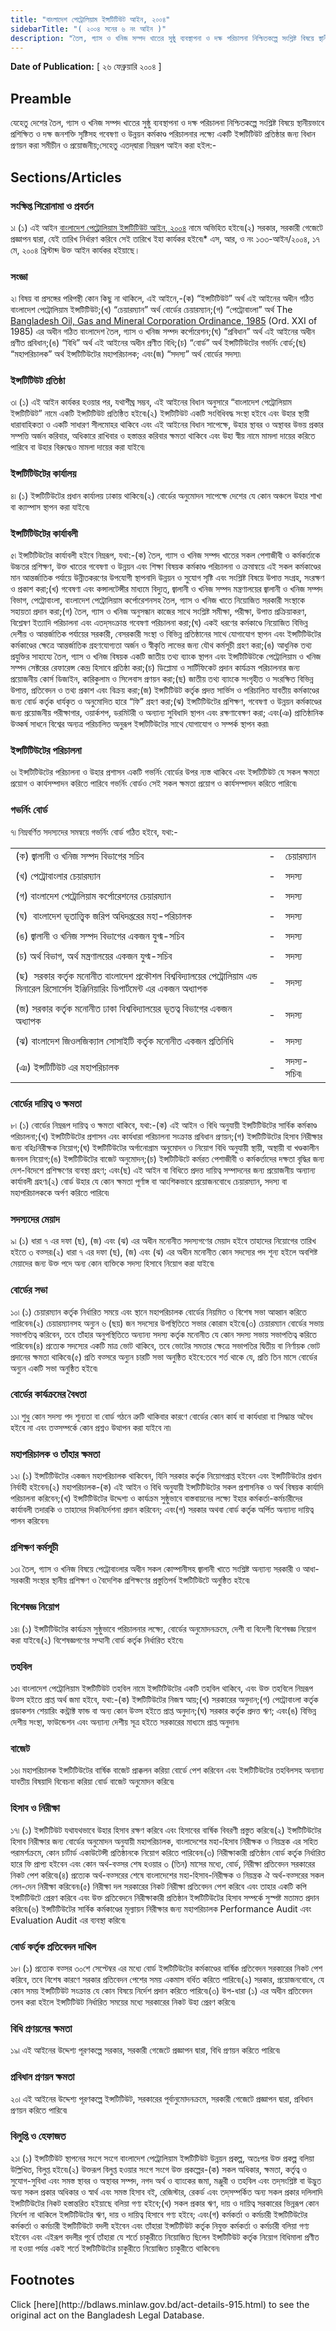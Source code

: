 ```yaml
---
title: "বাংলাদেশ পেট্রোলিয়াম ইন্সটিটিউট আইন, ২০০৪"
sidebarTitle: "( ২০০৪ সনের ৬ নং আইন )"
description: "তৈল, গ্যাস ও খনিজ সম্পদ খাতের সুষ্ঠু ব্যবস্থাপনা ও দক্ষ পরিচালনা নিশ্চিতকল্পে সংশ্লিষ্ট বিষয়ে স্থানীয়ভাবে প্রশিক্ষিত ও দক্ষ জনশক্তি সৃষ্টিসহ গবেষণা ও উন্নয়ন কর্মকাণ্ড পরিচালনার লক্ষ্যে একটি ইন্সটিটিউট প্রতিষ্ঠার জন্য বিধানকল্পে প্রণীত আইন৷"
---
```


**Date of Publication:** [ ২৬ ফেব্রুয়ারি ২০০৪ ]

## Preamble

যেহেতু দেশের তৈল, গ্যাস ও খনিজ সম্পদ খাতের সুষ্ঠু ব্যবস্থাপনা ও দক্ষ পরিচালনা নিশ্চিতকল্পে সংশ্লিষ্ট বিষয়ে স্থানীয়ভাবে প্রশিক্ষিত ও দক্ষ জনশক্তি সৃষ্টিসহ গবেষণা ও উন্নয়ন কর্মকাণ্ড পরিচালনার লক্ষ্যে একটি ইন্সটিটিউট প্রতিষ্ঠার জন্য বিধান প্রণয়ন করা সমীচীন ও প্রয়োজনীয়;সেহেতু এতদ্‌দ্বারা নিম্নরূপ আইন করা হইল:-

## Sections/Articles

### সংক্ষিপ্ত শিরোনামা ও প্রবর্তন

১৷ (১) এই আইন [বাংলাদেশ পেট্রোলিয়াম ইন্সটিটিউট আইন, ২০০৪](/act-915.html "বাংলাদেশ পেট্রোলিয়াম ইন্সটিটিউট আইন, ২০০৪") নামে অভিহিত হইবে৷(২) সরকার, সরকারী গেজেটে প্রজ্ঞাপন দ্বারা, যেই তারিখ নির্ধারণ করিবে সেই তারিখে ইহা কার্যকর হইবে৷\* এস, আর, ও নং ১৩৩-আইন/২০০৪, ১৭ মে, ২০০৪ খ্রিস্টাব্দ উক্ত আইন কার্যকর হইয়াছে।

### সংজ্ঞা

২৷ বিষয় বা প্রসঙ্গের পরিপন্থী কোন কিছু না থাকিলে, এই আইনে,-(ক) “ইন্সটিটিউট” অর্থ এই আইনের অধীন গঠিত বাংলাদেশ পেট্রোলিয়াম ইন্সটিটিউট;(খ) “চেয়ারম্যান” অর্থ বোর্ডের চেয়ারম্যান;(গ) “পেট্রোবাংলা” অর্থ The [Bangladesh Oil, Gas and Mineral Corporation Ordinance, 1985](/act-683.html "Bangladesh Oil, Gas and Mineral Corporation Ordinance, 1985") (Ord. XXI of 1985) এর অধীন গঠিত বাংলাদেশ তৈল, গ্যাস ও খনিজ সম্পদ কর্পোরেশন;(ঘ) “প্রবিধান” অর্থ এই আইনের অধীন প্রণীত প্রবিধান;(ঙ) “বিধি” অর্থ এই আইনের অধীন প্রণীত বিধি;(চ) “বোর্ড” অর্থ ইন্সটিটিউটের গভর্নিং বোর্ড;(ছ) “মহাপরিচালক” অর্থ ইন্সটিটিউটের মহাপরিচালক; এবং(জ) “সদস্য” অর্থ বোর্ডের সদস্য৷

### ইন্সটিটিউট প্রতিষ্ঠা

৩৷ (১) এই আইন কার্যকর হওয়ার পর, যথাশীঘ্র সম্ভব, এই আইনের বিধান অনুসারে “বাংলাদেশ পেট্রোলিয়াম ইন্সটিটিউট” নামে একটি ইন্সটিটিউট প্রতিষ্ঠিত হইবে৷(২) ইন্সটিটিউট একটি সংবিধিবদ্ধ সংস্থা হইবে এবং উহার স্থায়ী ধারাবাহিকতা ও একটি সাধারণ সীলমোহর থাকিবে এবং এই আইনের বিধান সাপেক্ষে, উহার স্থাবর ও অস্থাবর উভয় প্রকার সম্পত্তি অর্জন করিবার, অধিকারে রাখিবার ও হস্তান্তর করিবার ক্ষমতা থাকিবে এবং উহা স্বীয় নামে মামলা দায়ের করিতে পারিবে বা উহার বিরুদ্ধেও মামলা দায়ের করা যাইবে৷

### ইন্সটিটিউটের কার্যালয়

৪৷ (১) ইন্সটিটিউটের প্রধান কার্যালয় ঢাকায় থাকিবে৷(২) বোর্ডের অনুমোদন সাপেক্ষে দেশের যে কোন অঞ্চলে উহার শাখা বা ক্যাম্পাস স্থাপন করা যাইবে৷

### ইন্সটিটিউটের কার্যাবলী

৫৷ ইন্সটিটিউটের কার্যাবলী হইবে নিম্নরূপ, যথা:-(ক) তৈল, গ্যাস ও খনিজ সম্পদ খাতের সকল পেশাজীবী ও কর্মকর্তাকে উচ্চতর প্রশিক্ষণ, উক্ত খাতের গবেষণা ও উন্নয়ন এবং শিক্ষা বিষয়ক কর্মকাণ্ড পরিচালনা ও ক্রমান্বয়ে এই সকল কর্মকাণ্ডের মান আন্তর্জাতিক পর্যায়ে উন্নীতকরণের উপযোগী স্থাপনাদি উন্নয়ন ও সুযোগ সৃষ্টি এবং সংশ্লিষ্ট বিষয়ে উপাত্ত সংগ্রহ, সংরক্ষণ ও প্রকাশ করা;(খ) গবেষণা এবং কন্সালটেন্সীর মাধ্যমে বিদ্যুত্, জ্বালানী ও খনিজ সম্পদ মন্ত্রণালয়ের জ্বালানী ও খনিজ সম্পদ বিভাগ, পেট্রোবাংলা, বাংলাদেশ পেট্রোলিয়াম কর্পোরেশনসহ তৈল, গ্যাস ও খনিজ খাতে নিয়োজিত সরকারী সংস্থাকে সহায়তা প্রদান করা;(গ) তৈল, গ্যাস ও খনিজ অনুসন্ধান কাজের সাথে সংশ্লিষ্ট সমীক্ষা, পরীক্ষা, উপাত্ত প্রক্রিয়াকরণ, বিশ্লেষণ ইত্যাদি পরিচালনা এবং এতদ্‌সংক্রান্ত গবেষণা পরিচালনা করা;(ঘ) একই ধরণের কর্মকাণ্ডে নিয়োজিত বিভিন্ন দেশীয় ও আন্তর্জাতিক পর্যায়ের সরকারী, বেসরকারী সংস্থা ও বিভিন্ন প্রতিষ্ঠানের সাথে যোগাযোগ স্থাপন এবং ইন্সটিটিউটের কর্মকাণ্ডের ক্ষেত্রে আন্তর্জাতিক গ্রহণযোগ্যতা অর্জন ও স্বীকৃতি লাভের জন্য যৌথ কর্মসূচী গ্রহণ করা;(ঙ) আধুনিক তথ্য প্রযুক্তির সাহায্যে তৈল, গ্যাস ও খনিজ বিষয়ক একটি জাতীয় তথ্য ব্যাংক স্থাপন এবং ইন্সটিটিউটকে পেট্রোলিয়াম ও খনিজ সম্পদ সেক্টরের রেফারেন্স কেন্দ্র হিসাবে প্রতিষ্ঠা করা;(চ) ডিপ্লোমা ও সার্টিফিকেট প্রদান কার্যক্রম পরিচালনার জন্য প্রয়োজনীয় কোর্স ডিজাইন, কারিকুলাম ও সিলেবাস প্রণয়ন করা;(ছ) জাতীয় তথ্য ব্যাংকে সংগৃহীত ও সংরক্ষিত বিভিন্ন উপাত্ত, প্রতিবেদন ও তথ্য প্রকাশ এবং বিক্রয় করা;(জ) ইন্সটিটিউট কর্তৃক প্রদত্ত সার্ভিস ও পরিচালিত যাবতীয় কর্মকাণ্ডের জন্য বোর্ড কর্তৃক ধার্যকৃত ও অনুমোদিত হারে “ফি” গ্রহণ করা;(ঝ) ইন্সটিটিউটের প্রশিক্ষণ, গবেষণা ও উন্নয়ন কর্মকাণ্ডের জন্য প্রয়োজনীয় পরীক্ষাগার, ওয়ার্কশপ, ডরমিটরী ও অন্যান্য সুবিধাদি স্থাপন এবং রক্ষণাবেক্ষণ করা; এবং(ঞ) প্রাতিষ্ঠানিক উত্কর্ষ সাধনে বিশ্বের অন্যত্র পরিচালিত অনুরূপ ইন্সটিটিউটের সাথে যোগাযোগ ও সম্পর্ক স্থাপন করা৷

### ইন্সটিটিউটের পরিচালনা

৬৷ ইন্সটিটিউটের পরিচালনা ও উহার প্রশাসন একটি গভর্নিং বোর্ডের উপর ন্যস্ত থাকিবে এবং ইন্সটিটিউট যে সকল ক্ষমতা প্রয়োগ ও কার্যসম্পাদন করিতে পারিবে গভর্নিং বোর্ডও সেই সকল ক্ষমতা প্রয়োগ ও কার্যসম্পাদন করিতে পারিবে৷

### গভর্নিং বোর্ড

৭৷ নিম্নবর্ণিত সদস্যদের সমন্বয়ে গভর্নিং বোর্ড গঠিত হইবে, যথা:-

|                                                                                                                                        |     |             |
| -------------------------------------------------------------------------------------------------------------------------------------- | --- | ----------- |
| (ক) জ্বালানী ও খনিজ সম্পদ বিভাগের সচিব                                                                                                 | -   | চেয়ারম্যান  |
|                                                                                                                                        |     |             |
| (খ) পেট্রোবাংলার চেয়ারম্যান                                                                                                            | -   | সদস্য       |
|                                                                                                                                        |     |             |
| (গ) বাংলাদেশ পেট্রোলিয়াম কর্পোরেশনের চেয়ারম্যান                                                                                        | -   | সদস্য       |
|                                                                                                                                        |     |             |
| (ঘ)  বাংলাদেশ ভূতাত্ত্বিক জরিপ অধিদপ্তরের মহা-পরিচালক                                                                                  | -   | সদস্য       |
|                                                                                                                                        |     |             |
| (ঙ) জ্বালানী ও খনিজ সম্পদ বিভাগের একজন যুগ্ম-সচিব                                                                                      | -   | সদস্য       |
|                                                                                                                                        |     |             |
| (চ) অর্থ বিভাগ, অর্থ মন্ত্রণালয়ের একজন যুগ্ম-সচিব                                                                                      | -   | সদস্য       |
|                                                                                                                                        |     |             |
| (ছ)  সরকার কর্তৃক মনোনীত বাংলাদেশ প্রকৌশল বিশ্ববিদ্যালয়ের পেট্রোলিয়াম এন্ড মিনারেল রিসোর্সেস ইঞ্জিনিয়ারিং ডিপার্টমেন্ট এর একজন অধ্যাপক | -   | সদস্য       |
|                                                                                                                                        |     |             |
| (জ) সরকার কর্তৃক মনোনীত ঢাকা বিশ্ববিদ্যালয়ের ভূতত্ব বিভাগের একজন অধ্যাপক                                                               | -   | সদস্য       |
|                                                                                                                                        |     |             |
| (ঝ) বাংলাদেশ জিওলজিক্যাল সোসাইটি কর্তৃক মনোনীত একজন প্রতিনিধি                                                                          | -   | সদস্য       |
|                                                                                                                                        |     |             |
| (ঞ) ইন্সটিটিউট এর মহাপরিচালক                                                                                                           | -   | সদস্য-সচিব৷ |

### বোর্ডের দায়িত্ব ও ক্ষমতা

৮৷ (১) বোর্ডের নিম্নরূপ দায়িত্ব ও ক্ষমতা থাকিবে, যথা:-(ক) এই আইন ও বিধি অনুযায়ী ইন্সটিটিউটের সার্বিক কর্মকাণ্ড পরিচালনা;(খ) ইন্সটিটিউটের প্রশাসন এবং কার্যধারা পরিচালনা সংক্রান্ত প্রবিধান প্রণয়ন;(গ) ইন্সটিটিউটের হিসাব নিরীক্ষার জন্য বহিঃনিরীক্ষক নিয়োগ;(ঘ) ইন্সটিটিউটের অর্গানোগ্রাম অনুমোদন ও নিয়োগ বিধি অনুযায়ী স্থায়ী, অস্থায়ী বা খণ্ডকালীন জনবল নিয়োগ;(ঙ) ইন্সটিটিউটের বাজেট অনুমোদন;(চ) ইন্সটিটিউটে কর্মরত পেশাজীবী ও কর্মকর্তাদের দক্ষতা বৃদ্ধির জন্য দেশ-বিদেশে প্রশিক্ষণের ব্যবস্থা গ্রহণ; এবং(ছ) এই আইন বা বিধিতে প্রদত্ত দায়িত্ব সম্পাদনের জন্য প্রয়োজনীয় অন্যান্য কার্যাবলী গ্রহণ৷(২) বোর্ড উহার যে কোন ক্ষমতা পূর্ণাঙ্গ বা আংশিকভাবে প্রয়োজনবোধে চেয়ারম্যান, সদস্য বা মহাপরিচালককে অর্পণ করিতে পারিবে৷

### সদস্যদের মেয়াদ

৯৷ (১) ধারা ৭ এর দফা (ছ), (জ) এবং (ঝ) এর অধীন মনোনীত সদস্যগণের মেয়াদ হইবে তাহাদের নিয়োগের তারিখ হইতে ৩ বত্সর৷(২) ধারা ৭ এর দফা (ছ), (জ) এবং (ঝ) এর অধীন মনোনীত কোন সদস্যের পদ শূন্য হইলে অবশিষ্ট মেয়াদের জন্য উক্ত পদে অন্য কোন ব্যক্তিকে সদস্য হিসাবে নিয়োগ করা যাইবে৷

### বোর্ডের সভা

১০৷ (১) চেয়ারম্যান কর্তৃক নির্ধারিত সময়ে এবং স্থানে মহাপরিচালক বোর্ডের নিয়মিত ও বিশেষ সভা আহ্বান করিতে পারিবেন৷(২) চেয়ারম্যানসহ অন্যুন ৬ (ছয়) জন সদস্যের উপস্থিতিতে সভার কোরাম হইবে৷(৩) চেয়ারম্যান বোর্ডের সভায় সভাপতিত্ব করিবেন, তবে তাঁহার অনুপস্থিতিতে অন্যান্য সদস্য কর্তৃক মনোনীত যে কোন সদস্য সভায় সভাপতিত্ব করিতে পারিবেন৷(৪) প্রত্যেক সদস্যের একটি মাত্র ভোট থাকিবে, তবে ভোটের সমতার ক্ষেত্রে সভাপতির দ্বিতীয় বা নির্ণায়ক ভোট প্রদানের ক্ষমতা থাকিবে৷(৫) প্রতি বত্সরে অন্যুন চারটি সভা অনুষ্ঠিত হইবে:তবে শর্ত থাকে যে, প্রতি তিন মাসে বোর্ডের অন্যুন একটি সভা অনুষ্ঠিত হইবে৷

### বোর্ডের কার্যক্রমের বৈধতা

১১৷ শুধু কোন সদস্য পদ শূন্যতা বা বোর্ড গঠনে ত্রুটি থাকিবার কারণে বোর্ডের কোন কার্য বা কার্যধারা বা সিদ্ধান্ত অবৈধ হইবে না এবং তত্সম্পর্কে কোন প্রশ্নও উত্থাপন করা যাইবে না৷

### মহাপরিচালক ও তাঁহার ক্ষমতা

১২৷ (১) ইন্সটিটিউটের একজন মহাপরিচালক থাকিবেন, যিনি সরকার কর্তৃক নিয়োগপ্রাপ্ত হইবেন এবং ইন্সটিটিউটের প্রধান নির্বাহী হইবেন৷(২) মহাপরিচালক-(ক) এই আইন ও বিধি অনুযায়ী ইন্সটিটিউটের সকল প্রশাসনিক ও অর্থ বিষয়ক কার্যাদি পরিচালনা করিবেন;(খ) ইন্সটিটিউটের উদ্দেশ্য ও কার্যক্রম সুষ্ঠুভাবে বাস্তবায়নের লক্ষ্যে ইহার কর্মকর্তা-কর্মচারীদের কার্যাবলী তদারকি ও তাহাদের দিকনির্দেশনা প্রদান করিবেন; এবং(গ) সরকার অথবা বোর্ড কর্তৃক অর্পিত অন্যান্য দায়িত্ব পালন করিবেন৷

### প্রশিক্ষণ কর্মসূচী

১৩৷ তৈল, গ্যাস ও খনিজ বিষয়ে পেট্রোবাংলার অধীন সকল কোম্পানীসহ জ্বালানী খাতে সংশ্লিষ্ট অন্যান্য সরকারী ও আধা-সরকারী সংস্থার স্থানীয় প্রশিক্ষণ ও বৈদেশিক প্রশিক্ষণের প্রস্তুতিপর্ব ইন্সটিটিউটে অনুষ্ঠিত হইবে৷

### বিশেষজ্ঞ নিয়োগ

১৪৷ (১) ইন্সটিটিউটের কার্যক্রম সুষ্ঠুভাবে পরিচালনার লক্ষ্যে, বোর্ডের অনুমোদনক্রমে, দেশী বা বিদেশী বিশেষজ্ঞ নিয়োগ করা যাইবে৷(২) বিশেষজ্ঞগণের সম্মানী বোর্ড কর্তৃক নির্ধারিত হইবে৷

### তহবিল

১৫৷ বাংলাদেশ পেট্রোলিয়াম ইন্সটিটিউট তহবিল নামে ইন্সটিটিউটের একটি তহবিল থাকিবে, এবং উক্ত তহবিলে নিম্নরূপ উত্স হইতে প্রাপ্ত অর্থ জমা হইবে, যথা:-(ক) ইন্সটিটিউটের নিজস্ব আয়;(খ) সরকারের অনুদান;(গ) পেট্রোবাংলা কর্তৃক প্রডাকশন শেয়ারিং কন্ট্রাক্ট ফান্ড বা অন্য কোন উত্স হইতে প্রাপ্ত অনুদান;(ঘ) সরকার কর্তৃক প্রদত্ত ঋণ; এবং(ঙ) বিভিন্ন দেশীয় সংস্থা, ফাউন্ডেশন এবং অন্যান্য দেশীয় সূত্র হইতে সরকারের মাধ্যমে প্রাপ্ত অনুদান৷

### বাজেট

১৬৷ মহাপরিচালক ইন্সটিটিউটের বার্ষিক বাজেট প্রাক্কলন করিয়া বোর্ডে পেশ করিবেন এবং ইন্সটিটিউটের তহবিলসহ অন্যান্য যাবতীয় বিষয়াদি বিবেচনা করিয়া বোর্ড বাজেট অনুমোদন করিবে৷

### হিসাব ও নিরীক্ষা

১৭৷ (১) ইন্সটিটিউট যথাযথভাবে উহার হিসাব রক্ষণ করিবে এবং হিসাবের বার্ষিক বিবরণী প্রস্তুত করিবে৷(২) ইন্সটিটিউটের হিসাব নিরীক্ষার জন্য বোর্ডের অনুমোদন অনুযায়ী মহাপরিচালক, বাংলাদেশের মহা-হিসাব নিরীক্ষক ও নিয়ন্ত্রক এর সহিত পরামর্শক্রমে, কোন চার্টার্ড একাউটেন্সী প্রতিষ্ঠানকে নিয়োগ করিতে পারিবেন৷(৩) নিরীক্ষাকারী প্রতিষ্ঠান বোর্ড কর্তৃক নির্ধারিত হারে ফি প্রাপ্য হইবেন এবং কোন অর্থ-বত্সর শেষ হওয়ার ৩ (তিন) মাসের মধ্যে, বোর্ড, নিরীক্ষা প্রতিবেদন সরকারের নিকট পেশ করিবে৷(৪) প্রত্যেক অর্থ-বত্সরের শেষে বাংলাদেশের মহা-হিসাব-নিরীক্ষক ও নিয়ন্ত্রক ঐ অর্থ-বত্সরের সকল লেন-দেন নিরীক্ষা করিবেন৷(৫) নিরীক্ষা দল সরকারের নিকট নিরীক্ষা প্রতিবেদন পেশ করিবে এবং তাহার একটি কপি ইন্সটিটিউটে প্রেরণ করিবে এবং উক্ত প্রতিবেদনে নিরীক্ষাকারী প্রতিষ্ঠান ইন্সটিটিউটের হিসাব সম্পর্কে সুস্পষ্ট মতামত প্রদান করিবে৷(৬) ইন্সটিটিউটের সার্বিক কর্মকাণ্ডের মূল্যায়ন নিরীক্ষার জন্য মহাপরিচালক Performance Audit এবং Evaluation Audit এর ব্যবস্থা করিবে৷

### বোর্ড কর্তৃক প্রতিবেদন দাখিল

১৮৷ (১) প্রত্যেক বত্সর ৩০শে সেপ্টেম্বর এর মধ্যে বোর্ড ইন্সটিটিউটের কর্মকাণ্ডের বার্ষিক প্রতিবেদন সরকারের নিকট পেশ করিবে, তবে বিশেষ কারণে সরকার প্রতিবেদন পেশের সময় একমাস বর্ধিত করিতে পারিবে৷(২) সরকার, প্রয়োজনবোধে, যে কোন সময় ইন্সটিটিউট সংক্রান্ত যে কোন বিষয়ে নির্দেশ প্রদান করিতে পারিবে৷(৩) উপ-ধারা (১) এর অধীন প্রতিবেদন তলব করা হইলে ইন্সটিটিউট নির্ধারিত সময়ের মধ্যে সরকারের নিকট উহা প্রেরণ করিবে৷

### বিধি প্রণয়নের ক্ষমতা

১৯৷ এই আইনের উদ্দেশ্য পূরণকল্পে সরকার, সরকারী গেজেটে প্রজ্ঞাপন দ্বারা, বিধি প্রণয়ন করিতে পারিবে৷

### প্রবিধান প্রণয়ন ক্ষমতা

২০৷ এই আইনের উদ্দেশ্য পূরণকল্পে ইন্সটিটিউট, সরকারের পূর্বানুমোদনক্রমে, সরকারী গেজেটে প্রজ্ঞাপন দ্বারা, প্রবিধান প্রণয়ন করিতে পারিবে৷

### বিলুপ্তি ও হেফাজত

২১৷ (১) ইন্সটিটিউট স্থাপনের সংগে সংগে বাংলাদেশ পেট্রোলিয়াম ইন্সটিটিউট উন্নয়ন প্রকল্প, অতঃপর উক্ত প্রকল্প বলিয়া উল্লিখিত, বিলুপ্ত হইবে৷(২) উক্তরূপ বিলুপ্ত হওয়ার সংগে সংগে উক্ত প্রকল্পের-(ক) সকল অধিকার, ক্ষমতা, কর্তৃত্ব ও সুযোগ-সুবিধা এবং সমস্ত স্থাবর ও অস্থাবর সম্পদ, নগদ অর্থ ও ব্যাংকের জমা, মঞ্জুরী ও তহবিল এবং তদ্‌সংশ্লিষ্ট বা উদ্ভুত অন্য সকল প্রকার অধিকার ও স্বার্থ এবং সমস্ত হিসাব বই, রেজিস্টার, রেকর্ড এবং তদ্‌সম্পর্কিত অন্য সকল প্রকার দলিলাদি ইন্সটিটিউটের নিকট হস্তান্তরিত হইয়াছে বলিয়া গণ্য হইবে;(খ) সকল প্রকার ঋণ, দায় ও দায়িত্ব সরকারের ভিন্নরূপ কোন নির্দেশ না থাকিলে ইন্সটিটিউটের ঋণ, দায় ও দায়িত্ব হিসাবে গণ্য হইবে; এবং(গ) কর্মকর্তা ও কর্মচারী ইন্সটিটিউটের কর্মকর্তা ও কর্মচারী ইন্সটিটিউটে বদলী হইবেন এবং তাঁহারা ইন্সটিটিউট কর্তৃক নিযুক্ত কর্মকর্তা ও কর্মচারী বলিয়া গণ্য হইবেন এবং এইরূপ বদলীর পূর্বে তাঁহারা যে শর্তে চাকুরীতে নিয়োজিত ছিলেন ইন্সটিটিউট কর্তৃক নিয়োগ বিধিমালা প্রণীত না হওয়া পর্যন্ত একই শর্তে ইন্সটিটিউটের চাকুরীতে নিয়োজিত চাকুরীতে থাকিবেন৷

## Footnotes

<Note>
  Click [here](http://bdlaws.minlaw.gov.bd/act-details-915.html) to see the original act on the Bangladesh Legal Database.
</Note>
